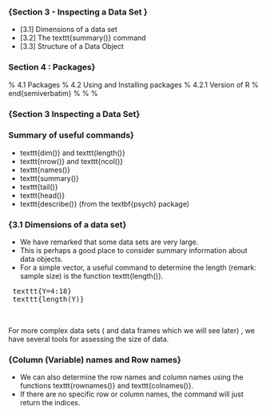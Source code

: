
### {Section 3 - Inspecting a Data Set }
 
*  [3.1] Dimensions of a data set 
*  [3.2] The texttt{summary()} command   
*  [3.3] Structure of a Data Object 
 
 
### Section 4 : Packages}


 %  4.1 Packages 
 %  4.2 Using and Installing packages 
 %  4.2.1 Version of R 
 %  end{semiverbatim}
 %
 % 
 %

### {Section 3 Inspecting a Data Set}

### Summary of useful commands}
 
*  texttt{dim()} and texttt{length()}
*  texttt{nrow()} and texttt{ncol()}
*  texttt{names()}
*  texttt{summary()}
*  texttt{tail()}
*  texttt{head()}
*  texttt{describe()} (from the textbf{psych} package)
 

 
### {3.1 Dimensions of a data set}
 
*  We have remarked that some data sets are very large. 
*  This is perhaps a good place to consider
 summary information about data objects. 
*  For a simple vector, a useful command to determine
 the length (remark: sample size) is the function texttt{length()}.
 
 <pre>
 texttt{Y=4:18}
 texttt{length(Y)}
 
 </pre>
<p>
 For more complex data sets ( and data frames which we will see later) , we have several
 tools for assessing the size of data.
 
<p>


### {Column (Variable) names and Row names}
 
*  We can also determine the row names and column names using the functions texttt{rownames()}
 and texttt{colnames()}. 
*  If there are no specific row or column names, the command will just return
 the indices.
